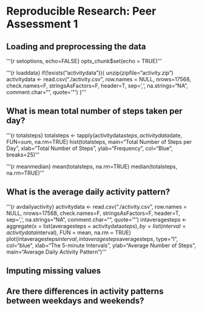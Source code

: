 # Reproducible Research: Peer Assessment 1


## Loading and preprocessing the data

'''{r setoptions, echo=FALSE}
opts_chunk$set(echo = TRUE)
'''

'''{r loaddata}
if(!exists("activitydata")){
  unzip(zipfile="activity.zip")
  activitydata <- read.csv("./activity.csv", row.names = NULL, nrows=17568, 
                      check.names=F, stringsAsFactors=F, header=T, sep=',', 
                      na.strings="NA", comment.char="", quote='\"')
}
'''

## What is mean total number of steps taken per day?
'''{r totalsteps}
totalsteps <- tapply(activitydata$steps, activitydata$date, FUN=sum, na.rm=TRUE)
hist(totalsteps, main="Total Number of Steps per Day", 
     xlab="Total Number of Steps", ylab="Frequency", col="Blue", breaks=25)
'''

'''{r meanmedian}
mean(totalsteps, na.rm=TRUE)
median(totalsteps, na.rm=TRUE)
'''


## What is the average daily activity pattern?

'''{r avdailyactivity}
activitydata <- read.csv("./activity.csv", row.names = NULL, nrows=17568, check.names=F, stringsAsFactors=F, header=T, sep=',', na.strings="NA", comment.char="", quote='\"')
intaveragesteps <- aggregate(x = list(averagesteps = activitydata$steps), by = list(interval = activitydata$interval), FUN = mean, na.rm = TRUE)
plot(intaveragesteps$interval, intaveragesteps$averagesteps, type="l", col="blue", xlab="The 5-minute Intervals", ylab="Average Number of Steps", main="Average Daily Activity Pattern")
'''

## Imputing missing values



## Are there differences in activity patterns between weekdays and weekends?
